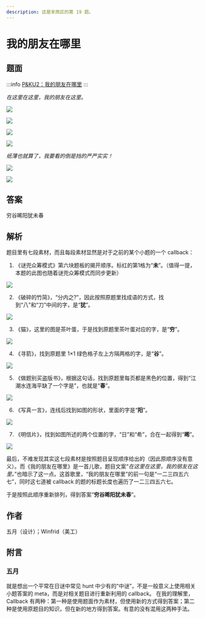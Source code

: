 ```yaml
---
description: 这是芈雨区的第 19 题。
---
```


# 我的朋友在哪里

## 题面

:::info
[P&KU2：我的朋友在哪里](https://pnku2.pkupuzzle.art/#/game/miyu/prob_18)
:::

_在这里在这里，我的朋友在这里。_

![](./19-wo-de-peng-you-zai-na-li.assets/image_1.webp)

![](./19-wo-de-peng-you-zai-na-li.assets/image_2.webp)

![](./19-wo-de-peng-you-zai-na-li.assets/image_10.webp)

![](./19-wo-de-peng-you-zai-na-li.assets/image_11.webp)

_纸薄也就算了，我要看的倒是挡的严严实实！_

![](./19-wo-de-peng-you-zai-na-li.assets/image_12.webp)

![](./19-wo-de-peng-you-zai-na-li.assets/image_13.webp)

## 答案

<AnswerBlock>穷谷晞阳犹未春</AnswerBlock>

## 解析

题目里有七段素材，而且每段素材显然是对于之前的某个小题的一个 callback：

1.  《谜兜众筹模式》第六块题板的揭开顺序。标红的第1格为“**未**”。（值得一提，本题的此图也随着谜兜众筹模式而同步更新）

![](./19-wo-de-peng-you-zai-na-li.assets/image_3.webp)

2.  《破碎的竹简》，“分内之?”，因此按照原题里找成语的方式，找到“八”和“刀”中间的字，是“**犹**”。

![](./19-wo-de-peng-you-zai-na-li.assets/image_4.webp)

3.  《猫》，这里的图是茶叶蛋，于是找到原题里茶叶蛋对应的字，是“**穷**”。

![](./19-wo-de-peng-you-zai-na-li.assets/image_5.webp)

4.  《寻箭》，找到原题里 1×1 绿色格子左上方隔两格的字，是“**谷**”。

![](./19-wo-de-peng-you-zai-na-li.assets/image_6.webp)

5.  《做题别买盗版书》，根据这句话，找到原题里每页都是黑色的位置，得到“江潮水连海平缺了一个字是”，也就是“**春**”。

![](./19-wo-de-peng-you-zai-na-li.assets/image_7.webp)

6.  《写真一言》，连线后找到如图的形状，里面的字是“**阳**”。

![](./19-wo-de-peng-you-zai-na-li.assets/image_8.webp)

7.  《明信片》，找到如图所述的两个位置的字，“日”和“希”，合在一起得到“**晞**”。

![](./19-wo-de-peng-you-zai-na-li.assets/image_9.webp)

最后，不难发现其实这七段素材是按照题目呈现顺序给出的（因此原顺序没有意义）。而《我的朋友在哪里》是一首儿歌，题目文案“_在这里在这里，我的朋友在这里。_”也暗示了这一点。这首歌里，“我的朋友在哪里”的前一句是“一二三四五六七”，同时这七道被 callback 的题的标题长度也遍历了一二三四五六七。

于是按照此顺序重新排列，得到答案“**穷谷晞阳犹未春**”。

## 作者

五月（设计）；Winfrid（美工）

## 附言

### 五月

就是想出一个平常在日谜中常见 hunt 中少有的“中谜”，不是一般意义上使用相关小题答案的 meta，而是对相关题目进行重新利用的 callback。 在我的理解里，Callback 有两种：第一种是使用题面作为素材，但使用新的方式得到答案；第二种是使用原题目的知识，但在新的地方得到答案。有意的没有混用这两种手法。
